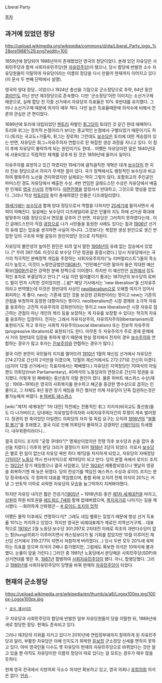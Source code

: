 Liberal Party

[[목차]]

== 과거에 있었던 정당 ==
http://upload.wikimedia.org/wikipedia/commons/d/da/Liberal_Party_logo_%28pre1988%29.png?width=100

1859년에 창당되어 1988년까지 존재했었던 영국의 정당이었다. 본래 있던 자유당은 사회민주당과 합쳐 사회자유민주당(현 [[자유민주당(영국)|자유민주당]])이 됐으나, 당시 합당에 반발한 소수 자유당원들이 이탈하여 자유당이라는 이름의 정당을 다시 만들어 현재까지 이어지고 있다(이 문서 두 번째 단락에서 설명).

영국의 양대 정당...이었으나 1924년 총선을 기점으로 군소정당으로 추락, 64년 동안 [[콩라인]]도 아닌 만년 제3정당으로 존속했다. 다만 '군소정당'이란 이미지는 소선거구제 때문으로, 실제 합당 전 각종 선거에서 자유당의 득표율은 10% 후반대를 유지했다. 그러나 소선거구제 때문에 의석이 매우 적다. 다만 높은 득표율때문에 의석수에 비해서 언론의 관심은 큰 편이었다.

1689년에 토리에 대립되었던 [[젠트리]] 파벌인 [[휘그당]]이 토대인 것 같긴 한데 애매하다. 토리와 위그는 정치적 논점이라기 보다는 종교적인 논점에서 구별되었기 때문이기도 하다.(토리는 국교도+가톨릭, 휘그는 장로파) 그런데도 [[보수당]]은 토리에 대한 계승점이 있는 반면, 자유당은 휘그+자유주의자 연합으로 된 복잡한 생성 과정을 지니고 있다. 이 점이 후에 자유당이 몰락하게 되는 원인이기도 한데... 어쨌든 자유당이란 말은 1840년대에 사용되었고 직접적인 체계를 갖추게 된 것은 1859년에 들어서 일이다.

자유주의를 표방하고 있긴 하였지만 19세기에 큼직큼직한 개혁은 대개 [[보수당]]이 한 지라 진보 정당으로서 의미가 무색한 점이 있다. 국가 정책에서도 팽창적인 보수당과 비교하여 평화주의 노선을 견지하였지만 실제로는 딱히 그렇지 않다. 포함외교의 주인공인 파머스턴 경도 자유당에서 배출한 수상. 4번 연임한 글래드스턴 수상은 자유당에서 배출한 인재로 [[영국]] [[신사]]의 전형이다. [[아편전쟁]]을 앞장서서 반대하고, 그것으로 명성을 얻었다. 그러나 막상 [[빅토리아]] 왕이 총애하였던 인물은 디즈레일리였다.

[[19세기]]에는 [[보수당]]과 함께 양대 정당으로서 역할을 다하지만 [[20세기]]에 들어서면서 세력이 약해진다. 일설에는 보수당이 디즈레일리와 같은 인물의 지도 하에 선거권 확대에 발맞추어 대중 정당으로서 면모를 갖추어 간 반면, 자유당은 그러하지 못하였다는데.. 이건 글래드스턴이 직접 [[광장]]으로 나가 시민들을 동원한 사례도 있다는 점과 [[1906년]] 선거의 유래 없는 압승을 생각하면 사실이 아니다. 그것보다는 복잡한 생성 원인으로 생긴 번잡한 당의 구조와 파벌 갈등이 원인이었던 것으로 지적된다. 

자유당의 불안성이 높아진 원인은 되려 앞서 말한 [[1906년]]의 유래 없는 압승에서 있었다. [* 무려 397:156. 이것으로 보수당 17년 정권을 종결시켰다.] 당시 자유당에서는 국가의 적극적인 분배정책 개입을 주장하는 사회자유주의자("뉴 리버럴리스트")들의 목소리가 높았고, 이것이 노령연금법안([[1908년]]), "인민예산"이란 말마저 들은 막대한 예산확보([[1909년]])같은 강력한 분배 정책으로 이어졌다. 하지만 이 예산안은 [[상원]]에서 압도적인 표차로 부결당하고 만다.[* 사실 이런 밀어붙이기 통과는 1870년의 보수당의 로버드 필이 먼저 시작한 것이었지만...] [http://article.joins.com/news/article/article.asp?Total_ID=3753244 #][* 해당 기사에서는 'new liberalism'을 신자유주의라고 번역했는데 이것은 정반대의 사상인 [[신자유주의|neoliberalism]]으로 오해할 여지가 있어서 회피하는 게 좋다. neo는 기존에 있던 것을 보강한 강화판이라는 뜻이고 new는 기존의 관점을 부정하여 등장한 대항마라는 뜻이다. neoliberalism은 시장 경제와 소극적 자유를 옹호하는 고전적 자유주의의 강화판이라는 뜻이고 new liberalism은 시장 자유로 접근하는 관점이 아닌 개인의 복리 등을 보장하는 게 자유를 보장할 수 있다는 적극적 자유를 옹호하는 입장이다. 전자는 그래서 자유지상주의, 자유의지주의(libertarianism)로 표현되기도 하고 후자는 사회적 자유주의(social liberalism) 또는 진보적 자유주의(progressive libralism)로 표현되기도 한다. 아무튼 두 자유주의가 주로 경제 문제에서 거의 정반대의 입장을 취하게 됐기 때문에 현실 정치에서 전자의 경우 [[보수주의]]와 연합하는 경우가 많고 후자는 [[진보주의]]와 연합하는 경우가 많다.] 

결국 이런 분란이 국민들의 지지를 떨어뜨려 [[1910년]] 1월의 재신임 선거에서 자유당은 274:272로 간신히 2석만을 이겼으며, 12월의 재선거에서도 272:271로 간신히 이겼다. (심지어 12월 선거에서는 득표자에서는 패배했다.) 자유당은 지역정당인 70여석의 아일랜드 의회당(Irish Parliamentary), 40여석의 노동당과의 연정으로 간신히 정권을 유지했다. 이렇게 된 패배에는 중산층의 이탈 원인이 컸다. 물론 허버트 애스퀴스 수상(재임 : 1908~1916)은 영국의 사회복지를 완수하고 해군을 증강한 명수상으로 꼽히는 인물이고, 그 자체도 8년 동안 장기 재임을 하긴 했지만 이제 자유당이 단독 집권하는것은 불가능해져 버렸다.  [http://article.joins.com/news/article/article.asp?total_id=11360715 # 허버트 애스퀴스] 

[wiki:"제1차 세계대전" 1차 대전] 직전에는 전통적인 휘그 지지자(비국교도 중산층)들도 다 나가버리고, 당내에는 자유방임주의자와 사회자유주의자간의 투쟁이 계속 벌어졌다. 정권의 한 축이었던 아일랜드 의회당의 자치 및 독립 요구는 오히려 [[1916년]]의 "[[부활절 봉기]]"를 초래했고, 결국 이로 인해 의회당이 몰락하고 강경파인 [[신페인]]당이 득세했다. 내우외환이라더니...

결국 로이드 조지의 "궁정 쿠데타"[* 명재상이었지만 전쟁 직후 보수당과 손을 잡아 총선을 치렀다.] 이후의 분당 크리가 결정타가 되어 [[1918년]] 3당이 되었다. 이로서 [[보수당]]은 별로 한 일이 없는데 자유당 욕만 하다 제1당을 차지하게 되었고, 자유당의 자매정당 [[기믹]]이던 [[노동당]] 역시 반사이익으로 제1야당이 되고 만다. 당의 분열 속에서 로이드 조지는 [[1922년]] 장기 재임했으나 결국 사임했고, 당은 [[1924년]] 재통합되었으나 옛날의 영광을 회복하기엔 때 늦은 뒤였다. 당의 전성기를 책임진 애스퀴스 수상과 로이드 조지는 분당 정국에서도 각 정파의 대표를 역임했으며, 통합 뒤에 오히려 전체 의석의 20%는 커녕 그 반토막 이하로 쇠락한 자유당의 모습을 늘그막까지 지켜봐야했다. 

하지만 자유당 내각은 짧은 전성기([[1905년]] ~ 1918년대) 동안 [[제1차 세계대전]]을 마치고, [[상원]]의 하원 비토권을 [[에드워드 7세]]와 함께 없에버렸으며, [[복지국가]]로 나아가는 길을 제시했다. --화려하게 산화했군-- [http://article.joins.com/news/article/article.asp?total_id=11424359 # 로이드 조지의 업적]  

어쨌든 몰락 이후에도 연명하다가[* 그래도 네임 밸류는 있었기 때문에 항상 선거 득표율 10%는 차지하고 있었다. 하지만 영국은 비례대표제가 제로인 지역선거구제... 대표적으로 [[1974년]] 2월 노동당:보수당 301:297로 2차대전 이래로 최초의 과반다수당이 없는 헝(hung)의회가 이루어지면서 캐스팅보더가 될 기회를 잡았지만 10월 이루어진 재신임 선거에서 319:277이 되면서 처참하게 버려졌다(...) 당시 두번 모두 20%에 육박하는 득표를 얻으며 의석이 2배나 증가했지만, 그럼에도 확보한 의석은 10여석에 불과했다. 눈물이 앞을 가린다.] 그러던 중 1981년 노동당에서 분당해온 사회민주당(SDP)와 선거연대를 맺은 후, [[1987년]] 합병하여 [[자유민주당(영국)|사회자유민주당]]이 됐다. 아니, 합병당했다. 그리고 [[1989년]]에 사회자유민주당이 당명을 바꿔 현재의 [[자유민주당(영국)|자유민주당]]이 되었다.

== 현재의 군소정당 ==
https://upload.wikimedia.org/wikipedia/en/thumb/a/a8/Logox100px.jpg/100px-Logox100px.jpg

 * [[http://www.liberal.org.uk/|공식 웹사이트]]

구 자유당과 사회민주당의 합당에 반발한 일부 자유당원들이 당을 이탈한 뒤, 1989년에 새로 창당한 정당. 현재도 존속되고 있다.

그러나 제3당의 지위를 지키고 있다가 2010년에 연립정부에까지 참여하게 된 자유민주당과 달리, 부활한 자유당은 아예 인지도가 희박한 [[듣보잡]] 군소정당 신세를 면하지 못하고 있다. 아마 영국인들 다수도 옛 자유당이 현재의 자유민주당으로 바뀌었다는 것만 알고 있을 뿐 아직도 자유당이란 이름의 정당이 따로 있다는 걸 모르는 경우가 매우 많을 듯하다.

현재 영국 전국에서 지방의회 극소수 의석만 확보하고 있고, 영국 의회나 [[유럽의회]] 의석은 없다. [[안습]]...
